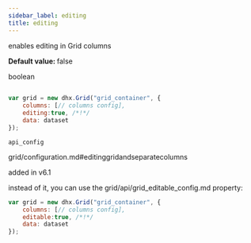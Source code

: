 ```yaml
---
sidebar_label: editing
title: editing
---
```



          


<Short>
 
enables editing in Grid columns



</Short>


<strong>Default value: </strong> 
false



<Type>
 boolean


</Type>


~~~js
 
var grid = new dhx.Grid("grid_container", {
	columns: [// columns config],
	editing:true, /*!*/
	data: dataset
});


~~~
	api_config

<Descr>
 


</Descr>



grid/configuration.md#editinggridandseparatecolumns

 added in v6.1

 instead of it, you can use the grid/api/grid_editable_config.md property:

~~~js
var grid = new dhx.Grid("grid_container", {
	columns: [// columns config],
	editable:true, /*!*/
	data: dataset
});
~~~